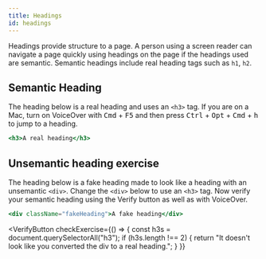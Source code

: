 ```yaml
---
title: Headings
id: headings
---
```



<Editor />

Headings provide structure to a page. A person using a screen reader can navigate a page quickly using headings on the page if the headings used are semantic. Semantic headings include real heading tags such as `h1`, `h2`.

## Semantic Heading

The heading below is a real heading and uses an `<h3>` tag. If you are on a Mac, turn on VoiceOver with <kbd>Cmd</kbd> + <kbd>F5</kbd> and then press <kbd>Ctrl</kbd> + <kbd>Opt</kbd> + <kbd>Cmd</kbd> + <kbd>h</kbd> to jump to a heading.

```jsx live
<h3>A real heading</h3>
```

## Unsemantic heading exercise

The heading below is a fake heading made to look like a heading with an unsemantic `<div>`. Change the `<div>` below to use an `<h3>` tag. Now verify your semantic heading using the Verify button as well as with VoiceOver.

```jsx live
<div className="fakeHeading">A fake heading</div>
```

<VerifyButton
  checkExercise={() => {
    const h3s = document.querySelectorAll("h3");
    if (h3s.length !== 2) {
      return "It doesn't look like you converted the div to a real heading.";
    }
  }}
></VerifyButton>
